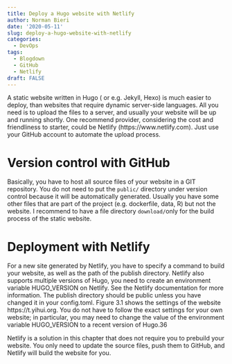 ```yaml
---
title: Deploy a Hugo website with Netlify
author: Norman Bieri
date: '2020-05-11'
slug: deploy-a-hugo-website-with-netlify
categories:
  - DevOps
tags:
  - Blogdown
  - GitHub
  - Netlify
draft: FALSE
---
```


A static website written in Hugo ( or e.g. Jekyll, Hexo) is much easier to deploy, than websites that require dynamic server-side languages. All you need is to upload the files to a server, and usually your website will be up and running shortly. One recommend provider, considering the cost and friendliness to starter, could be Netlify (https://www.netlify.com). Just use your GitHub account to automate the upload process.


# Version control with GitHub

Basically, you have to host all source files of your website in a GIT repository. You do not need to put the `public/` directory under version control because it will be automatically generated. Usually you have some other files that are part of the project (e.g. dockerfile, data, R) but not the website. I recommend to have a file directory `download/`only for the build process of the static website.

# Deployment with Netlify

For a new site generated by Netlify, you have to specify a command to build your website, as well as the path of the publish directory. Netlify also supports multiple versions of Hugo, you need to create an environment variable HUGO_VERSION on Netlify. See the Netlify documentation for more information. The publish directory should be public unless you have changed it in your config.toml. Figure 3.1 shows the settings of the website https://t.yihui.org. You do not have to follow the exact settings for your own website; in particular, you may need to change the value of the environment variable HUGO_VERSION to a recent version of Hugo.36

Netlify is a solution in this chapter that does not require you to prebuild your website. You only need to update the source files, push them to GitHub, and Netlify will build the website for you.

